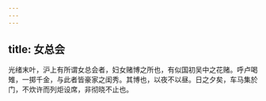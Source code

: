 ```yaml
---
---
---
```

title: 女总会
---



光绪末叶，沪上有所谓女总会者，妇女赌博之所也，有似国初吴中之花赌。呼卢喝雉，一掷千金，与此者皆豪家之闺秀。其博也，以夜不以昼。日之夕矣，车马集於门，不炊许而列炬设席，非彻晓不止也。